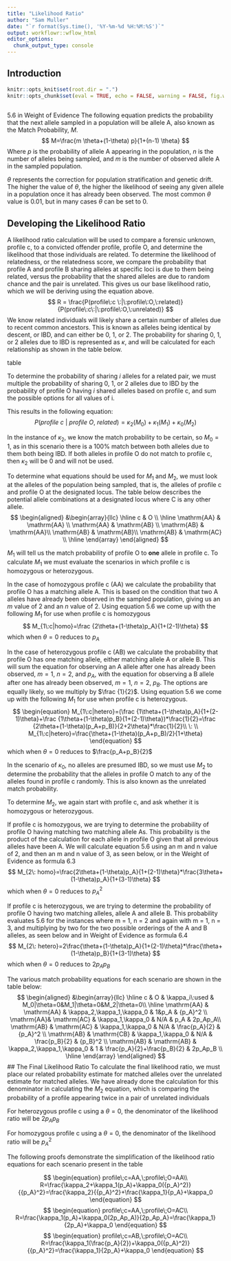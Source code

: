 ```yaml
---
title: "Likelihood Ratio"
author: "Sam Muller"
date: "`r format(Sys.time(), '%Y-%m-%d %H:%M:%S')`"
output: workflowr::wflow_html
editor_options:
  chunk_output_type: console
---
```


## Introduction

```r
knitr::opts_knit$set(root.dir = ".")
knitr::opts_chunk$set(eval = TRUE, echo = FALSE, warning = FALSE, fig.width = 7, fig.height = 6)
                      
```

5.6 in Weight of Evidence 
The following equation predicts the probability that the next allele sampled in a population will be allele A, also known as the Match Probability, $M$. 
$$
M=\frac{m \theta+(1-\theta) p}{1+(n-1) \theta}
$$
Where $p$ is the probability of allele A appearing in the population, $n$ is the number of alleles being sampled, and $m$ is the number of observed allele A in the sampled population. 

$\theta$ represents the correction for population stratification and genetic drift. The higher the value of $\theta$, the higher the likelihood of seeing any given allele in a population once it has already been observed. The most common $\theta$ value is 0.01, but in many cases $\theta$ can be set to 0. 

## Developing the Likelihood Ratio

A likelihood ratio calculation will be used to compare a forensic unknown, profile c, to a convicted offender profile, profile O, and determine the likelihood that those individuals are related. 
To determine the likelihood of relatedness, or the relatedness score, we compare the probability that profile A and profile B sharing alleles at specific loci is due to them being related, versus the probability that the shared alleles are due to random chance and the pair is unrelated. 
This gives us our base likelihood ratio, which we will be deriving using the equation above.
$$
R = \frac{P(profile\:c \:|\:profile\:O,\:related)}{P(profile\:c\:|\:profile\:O,\:unrelated)}
$$
We know related individuals will likely share a certain number of alleles due to recent common ancestors. This is known as alleles being identical by descent, or IBD, and can either be 0, 1, or 2. The probability for sharing 0, 1, or 2 alleles due to IBD is represented as $\kappa$, and will be calculated for each relationship as shown in the table below. 

table

To determine the probability of sharing $i$ alleles for a related pair, we must multiple the probability of sharing 0, 1, or 2 alleles due to IBD by the probability of profile O having $i$ shared alleles based on profile c, and sum the possible options for all values of i. 

This results in the following equation:
$$
P(profile\:c\:|\:profile\:O,\:related)=\kappa_2(M_0)+\kappa_1(M_1)+\kappa_0(M_2)
$$

In the instance of $\kappa_2$, we know the match probability to be certain, so $M_0 = 1$, as in this scenario there is a 100% match between both alleles due to them both being IBD. If both alleles in profile O do not match to profile c, then $\kappa_2$ will be 0 and will not be used. 

To determine what equations should be used for $M_1$ and $M_2$, we must look at the alleles of the population being sampled, that is, the alleles of profile c and profile O at the designated locus. 
The table below describes the potential allele combinations at a designated locus where C is any other allele.
$$
\begin{aligned}
&\begin{array}{llc}
\hline c & O \\
\hline \mathrm{AA} & \mathrm{AA} \\
\mathrm{AA} & \mathrm{AB} \\
\mathrm{AB} & \mathrm{AA}\\
\mathrm{AB} & \mathrm{AB}\\
\mathrm{AB} & \mathrm{AC} \\
\hline
\end{array}
\end{aligned}
$$

$M_1$ will tell us the match probability of profile O to **one** allele in profile c. To calculate $M_1$ we must evaluate the scenarios in which profile c is homozygous or heterozygous. 

In the case of homozygous profile c (AA) we calculate the probability that profile O has a matching allele A. This is based on the condition that two A alleles have already been observed in the sampled population, giving us an $m$ value of 2 and an $n$ value of 2. Using equation 5.6 we come up with the following $M_1$ for use when profile c is homozygous
$$
M_{1\:c|homo}=\frac {2\theta+(1-\theta)p_A}{1+(2-1)\theta}
$$
which when $\theta = 0$ reduces to $p_A$

In the case of heterozygous profile c (AB) we calculate the probability that profile O has one matching allele, either matching allele A or allele B. This will sum the equation for observing an A allele after one has already been observed, $m = 1$, $n = 2$, and $p_A$, with the equation for observing a B allele after one has already been observed, $m = 1$, $n = 2$, $p_B$. The options are equally likely, so we multiply by $\frac {1}{2}$. Using equation 5.6 we come up with the following $M_1$ for use when profile c is heterozygous.  
$$
\begin{equation}
M_{1\:c|hetero}=(\frac {1\theta+(1-\theta)p_A}{1+(2-1)\theta}+\frac {1\theta+(1-\theta)p_B}{1+(2-1)\theta})*\frac{1}{2}=\frac {2\theta+(1-\theta)(p_A+p_B)}{2+2\theta}*\frac{1}{2}\\
\: \\
M_{1\:c|hetero}=\frac{\theta+(1-\theta)(p_A+p_B)/2}{1+\theta}
\end{equation}
$$
which when $\theta = 0$ reduces to $\frac{p_A+p_B}{2}$

In the scenario of $\kappa_0$, no alleles are presumed IBD, so we must use $M_2$ to determine the probability that the alleles in profile O match to any of the alleles found in profile c randomly. This is also known as the unrelated match probability. 

To determine $M_2$, we again start with profile c, and ask whether it is homozygous or heterozygous. 

If profile c is homozygous, we are trying to determine the probability of profile O having matching two matching allele As. This probability is the product of the calculation for each allele in profile O given that all previous alleles have been A. We will calculate equation 5.6 using an m and n value of 2, and then an m and n value of 3, as seen below, or in the Weight of Evidence as formula 6.3
$$
M_{2\: homo}=\frac{2\theta+(1-\theta)p_A}{1+(2-1)\theta}*\frac{3\theta+(1-\theta)p_A}{1+(3-1)\theta}
$$
which when $\theta = 0$ reduces to ${p_A}^2$

If profile c is heterozygous, we are trying to determine the probability of profile O having two matching alleles, allele A and allele B. This probability evaluates 5.6 for the instances where m = 1, n = 2 and again with m = 1, n = 3, and multiplying by two for the two possible orderings of the A and B alleles, as seen below and in Weight of Evidence as formula 6.4
$$
M_{2\: hetero}=2\frac{\theta+(1-\theta)p_A}{1+(2-1)\theta}*\frac{\theta+(1-\theta)p_B}{1+(3-1)\theta}
$$
which when $\theta = 0$ reduces to $2p_Ap_B$

The various match probability equations for each scenario are shown in the table below:
$$
\begin{aligned}
&\begin{array}{llc}
\hline c & O & \kappa_i\:used & M_0|\theta=0&M_1|\theta=0&M_2|\theta=0\\
\hline \mathrm{AA} & \mathrm{AA} & \kappa_2,\kappa_1,\kappa_0 & 1&p_A & {p_A}^2 \\
\mathrm{AA}& \mathrm{AC} & \kappa_1,\kappa_0 & N/A & p_A & 2p_Ap_A\\
\mathrm{AB} & \mathrm{AC} & \kappa_1,\kappa_0 & N/A & \frac{p_A}{2} & {p_A}^2 \\
\mathrm{AB} & \mathrm{CB} & \kappa_1,\kappa_0 & N/A & \frac{p_B}{2} & {p_B}^2 \\
\mathrm{AB} & \mathrm{AB} & \kappa_2,\kappa_1,\kappa_0 & 1 & \frac{p_A}{2}+\frac{p_B}{2} & 2p_Ap_B \\
\hline
\end{array}
\end{aligned}
$$
## The Final Likelihood Ratio
To calculate the final likelihood ratio, we must place our related probability estimate for matched alleles over the unrelated estimate for matched alleles.
We have already done the calculation for this denominator in calculating the $M_2$ equation, which is comparing the probability of a profile appearing twice in a pair of unrelated individuals

For heterozygous profile c using a $\theta=0$, the denominator of the likelihood ratio will be $2p_Ap_B$

For homozygous profile c using a $\theta=0$, the denominator of the likelihood ratio will be ${p_A}^2$

The following proofs demonstrate the simplification of the likelihood ratio equations for each scenario present in the table

$$
\begin{equation}
profile\;c=AA,\;profile\;O=AA\\
R=\frac{\kappa_2+\kappa_1(p_A)+\kappa_0({p_A}^2)}{{p_A}^2}=\frac{\kappa_2}{{p_A}^2}+\frac{\kappa_1}{p_A}+\kappa_0
\end{equation}
$$
$$
\begin{equation}
profile\;c=AA,\;profile\;O=AC\\
R=\frac{\kappa_1(p_A)+\kappa_0(2p_Ap_A)}{2p_Ap_A}=\frac{\kappa_1}{2p_A}+\kappa_0
\end{equation}
$$
$$
\begin{equation}
profile\;c=AB,\;profile\;O=AC\\
R=\frac{\kappa_1(\frac{p_A}{2})+\kappa_0({p_A}^2)}{{p_A}^2}=\frac{\kappa_1}{2p_A}+\kappa_0
\end{equation}
$$



